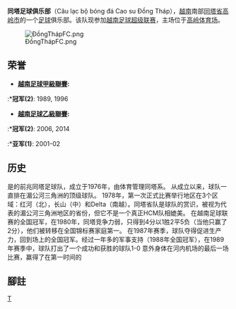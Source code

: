 {{Football club infobox
| clubname = 同塔
| image    = [[File:Dong_Thap_FC.png|150px]]
| fullname = 同塔足球俱乐部
| nickname = 
| founded  = 
| ground   = [[高岭体育场|高岭体育场]]
| capacity = 23,000
| chairman = {{flagicon|VIE}} Lê Ngọc Chức
| manager  = {{flagicon|VIE}} [[Pham_Comg_Loc|Pham Comg Loc]]
| league   = [[越南足球乙級聯賽|越南足球乙級聯賽]]
| season   = 2016年
| position = 越南甲，第 14 位（降級）
| pattern_la1=|pattern_b1=_thinlightbluesides|pattern_ra1=|
| leftarm1=ffff00|body1=ffff00|rightarm1=ffff00|shorts1=0000ff|socks1=ffff00|
| pattern_la2=|pattern_b2=|pattern_ra2=|
|  leftarm2=FFFFFF|body2=FFFFFF|rightarm2=FFFFFF|shorts2=FFFFFF|socks2=FFFFFF|
}}
'''同塔足球俱乐部'''（Câu lạc bộ bóng đá Cao su Đồng Tháp），[[越南|越南]]南部[[同塔省|同塔省]][[高岭市|高岭市]]的一个[[足球|足球]]俱乐部。该队现参加[[越南足球超级联赛|越南足球超级联赛]]，主场位于[[高岭体育场|高岭体育场]]。

[[File:ĐồngThápFC.png|thumb]]

== 荣誉 ==
* '''[[越南足球甲級聯賽|越南足球甲級聯賽]]:'''
:*'''冠军(2)''': 1989, 1996
*'''[[越南足球乙級聯賽|越南足球乙級聯賽]]:'''
:*'''冠军(2)''': 2006, 2014
:*'''亚军(1)''': 2001-02

== 历史 ==
是的前兆同塔足球队，成立于1976年，由体育管理同塔系。
从成立以来，球队一直排在湄公河三角洲的顶级球队。 1978年，第一次正式比赛举行地区在3个区域：红河（北），长山（中）和Delta（南越）。同塔省队是球队的赏识，被视为代表的湄公河三角洲地区的省份，但它不是一个真正HCM队相媲美。
在越南足球联赛的全国冠军，在1980年，同塔竞争力弱，只得到4分以1胜2平5负（当他只赢了2分），他们被转移在全国锦标赛家庭第一。
在1987年赛季，球队夺得促进生产力，回到场上的全国冠军。经过一年多的军事支持（1988年全国冠军），在1989年赛季中，球队打出了一个成功和获胜的球队1-0 意外身体在河内机场的最后一场比赛，赢得了在第一时间的

== 腳註 ==
{{reflist}}

{{2015年越南足球甲級聯賽}}

[[Category:越南足球俱乐部|T]]